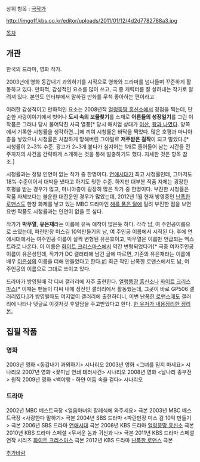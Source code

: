 상위 항목 : [[극작가]]

http://imgoff.kbs.co.kr/editor/uploads/2011/01/12/4d2d7782788a3.jpg

[[목차]]
== 개관 ==
한국의 드라마, 영화 작가.

2003년에 영화 동갑내기 과외하기를 시작으로 영화와 드라마를 넘나들며 꾸준하게 활동하고 있다. 만화적, 감성적인 요소를 많이 쓰고, 극 중 캐릭터를 잘 살려내는 작가로 알려져 있다. 본인도 인터뷰에서 말하길 만화를 무척 좋아하는 편이라고.

이러한 감성적이고 만화적인 요소는 2008년작 [[얼렁뚱땅 흥신소]]에서 정점을 찍는데, 단순한 사랑이야기에서 벗어나 '''도시 속의 보물찾기'''를 소재로 '''어른들의 성장일기'''를 그린 이 작품은 그러나 당시 불어닥친 사극 열풍[* 당시 매치업 상대가 [[이산]], [[왕과 나]]였다. 양쪽에서 기록한 시청률을 생각하면...]에 끼여 시청률은 바닥을 찍었다. 많은 호평과 마니아층을 낳았으나 시청률은 처참하게 망해버린 그야말로 '''저주받은 걸작'''이 되고 말았다.[* 시청률이 2~3% 수준. 광고가 2~3개 붙다가 심지어는 1개로 줄어들어 남는 시간을 전주까지의 사건을 간략하게 소개하는 것을 통해 벌충하기도 했다. 자세한 것은 항목 참조.] 

시청률과는 정말 인연이 없는 작가 중 한명이다. [[연애시대]]가 최고 시청률인데, 그마저도 18% 수준이어서 대박을 냈다고 하기도 뭣한 수준. 하지만 대부분 작품 자체는 굉장한 호평을 받는 경우가 많고, 마니아층이 굉장히 많은 작가 중 한명이다. 부진한 시청률은 작품 자체보다는 불운한 대진운인 경우가 많았는데, 2012년 1월 현재 방영중인 [[난폭한 로맨스]]도 한창 화제를 낳고 있는 MBC 드라마인 [[해를 품은 달]]에 밀려 부진한 점을 보면 요번 작품도 시청률과는 인연이 없을 듯 싶다.

작가가 '''박무열''', '''유은재'''라는 이름에 유독 애착이 많은듯 하다. 각각 남, 여 주인공이름으로 쓰였는데, 파란만장 미스김 10억만들기의 남, 여 주인공 이름에서 시작된 다. 후에 연애시대에서는 여주인공 이름이 살짝 변형된 유은호이고, 박무열은 이름만 언급되는 엑스트라로 나온다. 이 이름은 [[화이트 크리스마스]]에서 약간 변형되었다가[* 극중 여자주인공 이름이 유은성인데, 작가가 DC 갤러리에 남긴 글에 따르면, 기존의 유은재라는 이름에 배우 [[이은성]]의 이름을 더해 만들었다고 한다.[http://gall.dcinside.com/list.php?id=gp506&no=1351&page=4&bbs= #]] 최근 작인 난폭한 로맨스에서도 남, 여 주인공의 이름으로 그대로 쓰이고 있다. 

드라마가 방영될때 각 디씨 갤러리에 자주 출현한다. [[얼렁뚱땅 흥신소]]나 [[화이트 크리스마스]][* 이때는 팬들이 디씨 내에 정전인 갤러리에서 활동했는데, 그곳이 바로 GP506 갤러리였다.]가 방영될때도 여지없이 갤러리에 출현하더니, 이번 [[난폭한 로맨스]]때도 갤러리에 나타나 댓글로 이것저것 후일담을 주고받았다고 한다. [http://gall.dcinside.com/list.php?id=wildromance&no=33838&page=3&bbs= 한 유저가 내용정리한 정리본.] 

== 집필 작품 ==
=== 영화 ===
2003년 영화 <동갑내기 과외하기> 시나리오
2003년 영화 <그녀를 믿지 마세요> 시나리오
2007년 영화 <꽃미남 연쇄 테러사건> 시나리오
2008년 영화 <날나리 종부전> 원작
2009년 영화 <백야행 - 하얀 어둠 속을 걷다> 시나리오

=== 드라마 ===
2002년 MBC 베스트극장 <얼음마녀의 장례식에 와주세요> 극본
2003년 MBC 베스트극장 <사랑한다 말하기> 극본
2004년 SBS 드라마 <파란만장 미스 김 10억 만들기> 극본
2006년 SBS 드라마 [[연애시대]] 극본
2008년 KBS 드라마 [[얼렁뚱땅 흥신소]] 극본
2010년 KBS 드라마 스페셜 <무서운 놈과 귀신과 나> 극본
2011년 KBS 드라마 스페셜 연작 시리즈 [[화이트 크리스마스]] 극본
2012년 KBS 드라마 [[난폭한 로맨스]] 극본

[[추가바람]]
